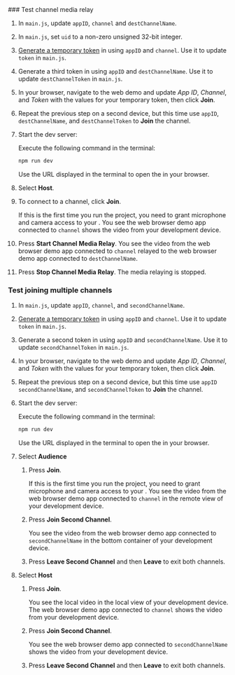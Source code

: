 
<PlatformWrapper platform="web">
### Test channel media relay

1. In `main.js`, update `appID`, `channel` and `destChannelName`.

2. In `main.js`, set `uid` to a non-zero unsigned 32-bit integer.

3. [Generate a temporary token](../reference/manage-agora-account#generate-a-temporary-token) in <Vpl k="CONSOLE" /> using `appID` and `channel`. Use it to update `token` in `main.js`.

4. Generate a third token in <Vpl k="CONSOLE" /> using `appID` and `destChannelName`. Use it to update `destChannelToken` in `main.js`.

5. In your browser, navigate to the <Link target="_blank" to="{{Global.DEMO_BASIC_VIDEO_CALL_URL}}"><Vg k="COMPANY" /> web demo</Link> and update _App ID_, _Channel_, and _Token_ with the values for your temporary token, then click **Join**.

6. Repeat the previous step on a second device, but this time use `appID`, `destChannelName`, and `destChannelToken` to **Join** the channel.

7. Start the dev server:

    Execute the following command in the terminal:
    ```bash
    npm run dev
    ```
    Use the URL displayed in the terminal to open the <Vpl k="CLIENT" /> in your browser.

8. Select **Host**.

9. To connect to a channel, click **Join**.

    If this is the first time you run the project, you need to grant microphone and camera access to your <Vpl k="CLIENT" />. You see the web browser demo app connected to `channel` shows the video from your development device.

10. Press **Start Channel Media Relay**. You see the video from the web browser demo app connected to `channel` relayed to the web browser demo app connected to `destChannelName`.

11. Press **Stop Channel Media Relay**. The media relaying is stopped.


### Test joining multiple channels

1. In `main.js`, update `appID`, `channel`, and `secondChannelName`.

2. [Generate a temporary token](../reference/manage-agora-account#generate-a-temporary-token) in <Vpl k="CONSOLE" /> using `appID` and `channel`. Use it to update `token` in `main.js`.

3. Generate a second token in <Vpl k="CONSOLE" /> using `appID` and `secondChannelName`. Use it to update `secondChannelToken` in `main.js`.

4. In your browser, navigate to the <Link target="_blank" to="{{Global.DEMO_BASIC_VIDEO_CALL_URL}}"><Vg k="COMPANY" /> web demo</Link> and update _App ID_, _Channel_, and _Token_ with the values for your temporary token, then click **Join**.

5. Repeat the previous step on a second device, but this time use `appID` `secondChannelName`, and `secondChannelToken` to **Join** the channel.

6. Start the dev server:

    Execute the following command in the terminal:
    ```bash
    npm run dev
    ```
    Use the URL displayed in the terminal to open the <Vpl k="CLIENT" /> in your browser.

7. Select **Audience** 

    1. Press **Join**. 
    
        If this is the first time you run the project, you need to grant microphone and camera access to your <Vpl k="CLIENT" />. You see the video from the web browser demo app connected to `channel` in the remote view of your development device.

    2. Press **Join Second Channel**. 
    
        You see the video from the web browser demo app connected to `secondChannelName` in the bottom container of your development device.
    3. Press **Leave Second Channel** and then **Leave** to exit both channels.

8. Select **Host** 

    1. Press **Join**. 

        You see the local video in the local view of your development device. The web browser demo app connected to `channel` shows the video from your development device.

    2. Press **Join Second Channel**.
        
        You see the web browser demo app connected to `secondChannelName` shows the video from your development device.

    3. Press **Leave Second Channel** and then **Leave** to exit both channels.
</PlatformWrapper>
